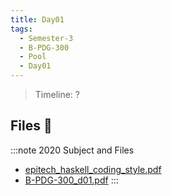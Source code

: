 ```yaml
---
title: Day01
tags:
  - Semester-3
  - B-PDG-300
  - Pool
  - Day01
---
```

> Timeline: ?


## Files 📂

:::note 2020 Subject and Files
- [epitech_haskell_coding_style.pdf](https://github.com/Studio-17/Epitech-Subjects/raw/main/Semester-3/B-PDG-300/Pool/Day01/epitech_haskell_coding_style.pdf)
- [B-PDG-300_d01.pdf](https://github.com/Studio-17/Epitech-Subjects/raw/main/Semester-3/B-PDG-300/Pool/Day01/B-PDG-300_d01.pdf)
:::

